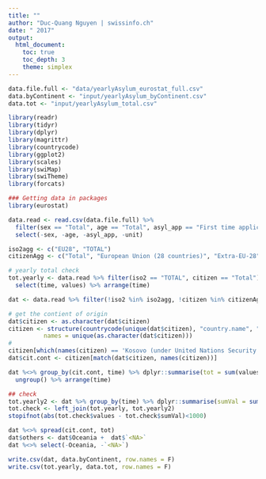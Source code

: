 ```yaml
---
title: ""
author: "Duc-Quang Nguyen | swissinfo.ch"
date: " 2017"
output: 
  html_document:
    toc: true
    toc_depth: 3
    theme: simplex
---
```


```r
data.file.full <- "data/yearlyAsylum_eurostat_full.csv"
data.byContinent <- "input/yearlyAsylum_byContinent.csv"
data.tot <- "input/yearlyAsylum_total.csv"

library(readr)
library(tidyr)
library(dplyr)
library(magrittr)
library(countrycode)
library(ggplot2)
library(scales)
library(swiMap)
library(swiTheme)
library(forcats)

### Getting data in packages
library(eurostat)

```

```r
data.read <- read.csv(data.file.full) %>% 
  filter(sex == "Total", age == "Total", asyl_app == "First time applicant") %>%
  select(-sex, -age, -asyl_app, -unit)

```

```r
iso2agg <- c("EU28", "TOTAL")
citizenAgg <- c("Total", "European Union (28 countries)", "Extra-EU-28")

# yearly total check
tot.yearly <- data.read %>% filter(iso2 == "TOTAL", citizen == "Total") %>%
  select(time, values) %>% arrange(time)

dat <- data.read %>% filter(!iso2 %in% iso2agg, !citizen %in% citizenAgg)

# get the contient of origin
dat$citizen <- as.character(dat$citizen)
citizen <- structure(countrycode(unique(dat$citizen), "country.name", "continent"), 
          names = unique(as.character(dat$citizen)))
#
citizen[which(names(citizen) == 'Kosovo (under United Nations Security Council Resolution 1244/99)')] <- 'Europe'
dat$cit.cont <- citizen[match(dat$citizen, names(citizen))]

dat %<>% group_by(cit.cont, time) %>% dplyr::summarise(tot = sum(values, na.rm = T )) %>% 
  ungroup() %>% arrange(time)

## check
tot.yearly2 <- dat %>% group_by(time) %>% dplyr::summarise(sumVal = sum(tot, na.rm = T )) %>% ungroup
tot.check <- left_join(tot.yearly, tot.yearly2)
stopifnot(abs(tot.check$values - tot.check$sumVal)<1000)

dat %<>% spread(cit.cont, tot)
dat$others <- dat$Oceania +  dat$`<NA>`
dat %<>% select(-Oceania, -`<NA>`)

write.csv(dat, data.byContinent, row.names = F)
write.csv(tot.yearly, data.tot, row.names = F)
```


```{}
```